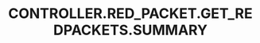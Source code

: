 ---
title: 'CONTROLLER.RED_PACKET.GET_REDPACKETS.SUMMARY'
openapi: '/en/api-reference/openapi-en.json GET /redpacket'
---